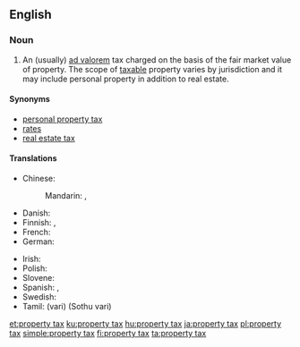 ==English==
{{wikipedia}}

===Noun===
{{en-noun|head=[[property]] [[tax]]|property taxes}}

# An (usually) [[ad valorem]] tax charged on the basis of the fair market value of property. The scope of [[taxable]] property varies by jurisdiction and it may include personal property in addition to real estate.

====Synonyms====
* [[personal property tax]]
* [[rates]] {{qualifier|British}}
* [[real estate tax]]

====Translations====
{{trans-top|tax based on the value of property}}
* Chinese:
*: Mandarin: {{t|cmn|財產稅|sc=Hani}}, {{t+|cmn|财产税|tr=cáichǎnshuì|sc=Hani}}
* Danish: {{t|da|ejendomsskat|c}}
* Finnish: {{t+|fi|kiinteistövero}}, {{t+|fi|varallisuusvero}}
* French: {{t-needed|fr}}
* German: {{t|de|Grundsteuer|f}}
{{trans-mid}}
* Irish: {{t|ga|cáin mhaoine|f}}
* Polish: {{t|pl|podatek od nieruchomości}}
* Slovene: {{t|sl|davek na premoženje|m}}
* Spanish: {{t|es|impuesto real|m}}, {{t|es|impuesto sobre bienes|m}}
* Swedish: {{t+|sv|fastighetsskatt|c}}
* Tamil: {{t+|ta|வரி}} (vari) (Sothu vari)
{{trans-bottom}}

[[et:property tax]]
[[ku:property tax]]
[[hu:property tax]]
[[ja:property tax]]
[[pl:property tax]]
[[simple:property tax]]
[[fi:property tax]]
[[ta:property tax]]